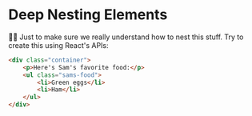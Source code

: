 # Deep Nesting Elements

<EpicVideo url="https://www.epicreact.dev/tutorials/get-started-with-react/deep-nesting-elements" />

👨‍💼 Just to make sure we really understand how to nest this stuff. Try to create
this using React's APIs:

```html
<div class="container">
	<p>Here's Sam's favorite food:</p>
	<ul class="sams-food">
		<li>Green eggs</li>
		<li>Ham</li>
	</ul>
</div>
```
